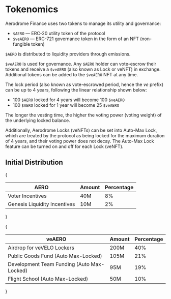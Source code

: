 # Tokenomics

Aerodrome Finance uses two tokens to manage its utility and governance:

- `$AERO` &mdash; ERC-20 utility token of the protocol
- `$veAERO` &mdash; ERC-721 governance token in the form of an NFT
  (non-fungible token)

`$AERO` is distributed to liquidity providers through emissions.

`$veAERO` is used for governance. Any `$AERO` holder can vote-escrow their
tokens and receive a `$veAERO` (also known as Lock or veNFT) in exchange.
Additional tokens can be added to the `$veAERO` NFT at any time.

The lock period (also known as vote-escrowed period, hence the _ve_ prefix) can
be up to 4 years, following the linear relationship shown below:

- 100 `$AERO` locked for 4 years will become 100 `$veAERO`
- 100 `$AERO` locked for 1 year will become 25 `$veAERO`

The longer the vesting time, the higher the voting power (voting weight) of the
underlying locked balance.

Additionally, Aerodrome Locks (veNFTs) can be set into Auto-Max Lock, which are
treated by the protocol as being locked for the maximum duration of 4 years,
and their voting power does not decay. The Auto-Max Lock feature can be turned
on and off for each Lock (veNFT).

## Initial Distribution

{
<table className="min-w-full w-full divide-y divide-accent-10 rounded-xl overflow-hidden bg-accent-0 mb-12">
  <thead>
    <tr>
      <th className="px-6 py-3 text-left font-medium uppercase text-xs text-accent-50 w-2/3">AERO</th>
      <th className="px-6 py-3 text-right font-medium uppercase text-xs text-accent-50">Amount</th>
      <th className="px-6 py-3 text-right font-medium uppercase text-xs text-accent-50">Percentage</th>
    </tr>
  </thead>
  <tbody className="divide-y divide-accent-10">
    <tr className="bg-accent-5">
      <td className="px-6 py-4">Voter Incentives</td>
      <td className="px-6 py-4 text-right">40M</td>
      <td className="px-6 py-4 text-right">8%</td>
    </tr>
    <tr>
      <td className="px-6 py-4">Genesis Liquidity Incentives</td>
      <td className="px-6 py-4 text-right">10M</td>
      <td className="px-6 py-4 text-right">2%</td>
    </tr>
  </tbody>
</table>
}

{
<table className="min-w-full w-full divide-y divide-accent-10 rounded-xl overflow-hidden bg-accent-0 mb-12">
  <thead>
    <tr>
      <th className="px-6 py-3 text-left font-medium uppercase text-xs text-accent-50 w-2/3">veAERO</th>
      <th className="px-6 py-3 text-right font-medium uppercase text-xs text-accent-50">Amount</th>
      <th className="px-6 py-3 text-right font-medium uppercase text-xs text-accent-50">Percentage</th>
    </tr>
  </thead>
  <tbody className="divide-y divide-accent-10">
    <tr className="bg-accent-5">
      <td className="px-6 py-4">Airdrop for veVELO Lockers</td>
      <td className="px-6 py-4 text-right">200M</td>
      <td className="px-6 py-4 text-right">40%</td>
    </tr>
    <tr>
      <td className="px-6 py-4">Public Goods Fund (Auto Max-Locked)</td>
      <td className="px-6 py-4 text-right">105M</td>
      <td className="px-6 py-4 text-right">21%</td>
    </tr>
    <tr className="bg-accent-5">
      <td className="px-6 py-4">Development Team Funding (Auto Max-Locked)</td>
      <td className="px-6 py-4 text-right">95M</td>
      <td className="px-6 py-4 text-right">19%</td>
    </tr>
    <tr>
      <td className="px-6 py-4">Flight School (Auto Max-Locked)</td>
      <td className="px-6 py-4 text-right">50M</td>
      <td className="px-6 py-4 text-right">10%</td>
    </tr>
  </tbody>
</table>
}